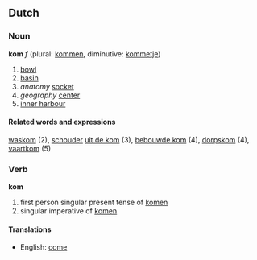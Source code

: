 ==Dutch==
===Noun===
'''kom''' ''f'' (plural: [[kommen]], diminutive: [[kommetje]])

# [[bowl]]
# [[basin]]
# ''anatomy'' [[socket]]
# ''geography'' [[center]]
# [[inner harbour]]

====Related words and expressions====
[[waskom]] (2), [[schouder]] [[uit de kom]] (3), [[bebouwde kom]] (4), [[dorpskom]] (4), [[vaartkom]] (5)

===Verb===
'''kom'''

# first person singular present tense of [[komen]]
# singular imperative of [[komen]]

====Translations====
*English: [[come]]